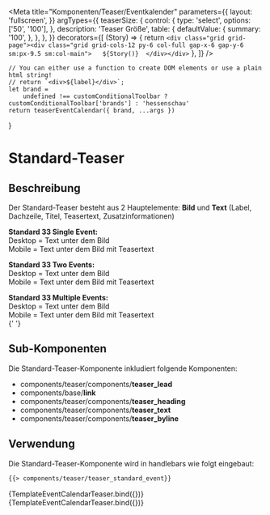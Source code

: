 
<Meta
    title="Komponenten/Teaser/Eventkalender"
    parameters={{
        layout: 'fullscreen',
    }}
    argTypes={{
        teaserSize: {
            control: {
                type: 'select',
                options: ['50', '100'],
            },
            description: 'Teaser Größe',
            table: {
                defaultValue: {
                    summary: '100',
                },
            },
        },
    }}
    decorators={[
        (Story) => {
            return `<div class="grid grid-page"><div class="grid grid-cols-12 py-6 col-full gap-x-6 gap-y-6 sm:px-9.5 sm:col-main">  
                ${Story()} 
                </div></div>`
        },
    ]}
/>

    // You can either use a function to create DOM elements or use a plain html string!
    // return `<div>${label}</div>`;
    let brand =
        undefined !== customConditionalToolbar ? customConditionalToolbar['brands'] : 'hessenschau'
    return teaserEventCalendar({ brand, ...args })
}

# Standard-Teaser

## Beschreibung

Der Standard-Teaser besteht aus 2 Hauptelemente: <b>Bild</b> und <b>Text</b> (Label, Dachzeile, Titel, Teasertext, Zusatzinformationen)

<b>Standard 33 Single Event:</b> <br />
Desktop = Text unter dem Bild <br />
Mobile = Text unter dem Bild mit Teasertext <br />

<b>Standard 33 Two Events:</b> <br />
Desktop = Text unter dem Bild <br />
Mobile = Text unter dem Bild mit Teasertext <br />

<b>Standard 33 Multiple Events:</b> <br />
Desktop = Text unter dem Bild <br />
Mobile = Text unter dem Bild mit Teasertext <br />{' '}

## Sub-Komponenten

Die Standard-Teaser-Komponente inkludiert folgende Komponenten:

<ul>
    <li>
        components/teaser/components/<b>teaser_lead</b>
    </li>
    <li>
        components/base/<b>link</b>
    </li>
    <li>
        components/teaser/components/<b>teaser_heading</b>
    </li>
    <li>
        components/teaser/components/<b>teaser_text</b>
    </li>
    <li>
        components/teaser/components/<b>teaser_byline</b>
    </li>
</ul>

## Verwendung

Die Standard-Teaser-Komponente wird in handlebars wie folgt eingebaut:

```html
{{> components/teaser/teaser_standard_event}}
```

<Preview withToolbar>
    <Story
        name="Teaser 100"
        argTypes={{
            teaserSize: {
                control: {
                    type: 'select',
                    options: ['50', '100'],
                },
                description: 'Teaser Größe',
                table: {
                    defaultValue: {
                        summary: '100',
                    },
                },
            },
        }}
        args={teaserEventCalendar100Serif.logicItem.includeModel}
    >
        {TemplateEventCalendarTeaser.bind({})}
    </Story>
    <Story
        name="Teaser 100 Keine Events in der Zukunft"
        argTypes={{
            teaserSize: {
                control: {
                    type: 'select',
                    options: ['50', '100'],
                },
                description: 'Teaser Größe',
                table: {
                    defaultValue: {
                        summary: '100',
                    },
                },
            },
        }}
        args={teaserEventCalendarWithNoFutureEventsData.logicItem.includeModel}
    >
        {TemplateEventCalendarTeaser.bind({})}
    </Story>
</Preview>
